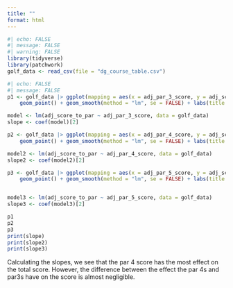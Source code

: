 ```yaml
---
title: ""
format: html
---
```

```r
#| echo: FALSE
#| message: FALSE
#| warning: FALSE
library(tidyverse)
library(patchwork)
golf_data <- read_csv(file = "dg_course_table.csv")
```

```r
#| echo: FALSE
#| message: FALSE
p1 <- golf_data |> ggplot(mapping = aes(x = adj_par_3_score, y = adj_score_to_par)) + 
    geom_point() + geom_smooth(method = "lm", se = FALSE) + labs(title = "Relation between Par 3 Score and Total Score", subtitle = "Clear Relation", x = "Par 3 Score", y = "Average score to par")

model <- lm(adj_score_to_par ~ adj_par_3_score, data = golf_data)
slope <- coef(model)[2]

p2 <- golf_data |> ggplot(mapping = aes(x = adj_par_4_score, y = adj_score_to_par)) + 
    geom_point() + geom_smooth(method = "lm", se = FALSE) + labs(title = "Relation between Par 4 Score and Total Score", subtitle = "Clear Relation", x = "Par 4 Score", y = "Average score to par")

model2 <- lm(adj_score_to_par ~ adj_par_4_score, data = golf_data)
slope2 <- coef(model2)[2]

p3 <- golf_data |> ggplot(mapping = aes(x = adj_par_5_score, y = adj_score_to_par)) + 
    geom_point() + geom_smooth(method = "lm", se = FALSE) + labs(title = "Relation between Par 5 Score and Total Score", subtitle = "Clear Relation", x = "Par 5 Score", y = "Average score to par")


model3 <- lm(adj_score_to_par ~ adj_par_5_score, data = golf_data)
slope3 <- coef(model3)[2]

p1
p2
p3
print(slope)
print(slope2)
print(slope3)

```

Calculating the slopes, we see that the par 4 score has the most effect on the total score. However, the difference between the effect the par 4s and par3s have on the score is almost negligible.
